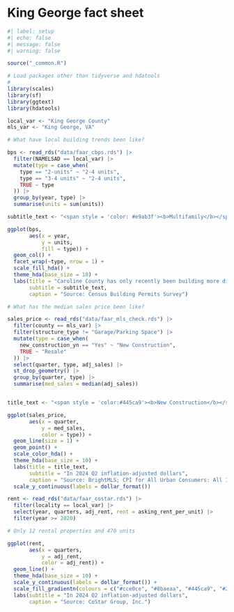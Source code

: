 # King George fact sheet {#sec-local-kg}

```r
#| label: setup
#| echo: false
#| message: false
#| warning: false

source("_common.R")

# Load packages other than tidyverse and hdatools
# 
library(scales)
library(sf)
library(ggtext)
library(hdatools)

local_var <- "King George County"
mls_var <- "King George, VA"

```

```r

# What have local building trends been like?

bps <- read_rds("data/faar_cbps.rds") |> 
  filter(NAMELSAD == local_var) |> 
  mutate(type = case_when(
    type == "2-units" ~ "2-4 units",
    type == "3-4 units" ~ "2-4 units",
    TRUE ~ type
  )) |> 
  group_by(year, type) |> 
  summarise(units = sum(units))

subtitle_text <- "<span style = 'color: #e9ab3f'><b>Multifamily</b></span> construction, even smaller-scale, has not been part of the county's supply."

ggplot(bps, 
       aes(x = year,
           y = units,
           fill = type)) +
  geom_col() +
  facet_wrap(~type, nrow = 1) +
  scale_fill_hda() +
  theme_hda(base_size = 10) +
  labs(title = "Caroline County has only recently been building more diverse housing.",
       subtitle = subtitle_text,
       caption = "Source: Census Building Permits Survey")

```


```r

# What has the median sales price been like?

sales_price <- read_rds("data/faar_mls_check.rds") |> 
  filter(county == mls_var) |> 
  filter(structure_type != "Garage/Parking Space") |> 
  mutate(type = case_when(
    new_construction_yn == "Yes" ~ "New Construction",
    TRUE ~ "Resale"
  )) |>  
  select(quarter, type, adj_sales) |> 
  st_drop_geometry() |> 
  group_by(quarter, type) |> 
  summarise(med_sales = median(adj_sales))


title_text <- "<span style = 'color:#445ca9'><b>New Construction</b></span> and <span style = 'color:#8baeaa'><b>Resale</span>"

ggplot(sales_price,
       aes(x = quarter,
           y = med_sales,
           color = type)) +
  geom_line(size = 1) +
  geom_point() +
  scale_color_hda() + 
  theme_hda(base_size = 10) +
  labs(title = title_text,
       subtitle = "In 2024 Q2 inflation-adjusted dollars",
       caption = "Source: BrightMLS; CPI for All Urban Consumers: All Items Less Shelter in U.S. City Average") +
  scale_y_continuous(labels = dollar_format())


```

```r


rent <- read_rds("data/faar_costar.rds") |> 
  filter(locality == local_var) |>  
  select(year, quarters, adj_rent, rent = asking_rent_per_unit) |> 
  filter(year >= 2020)

# Only 12 rental properties and 470 units

ggplot(rent,
       aes(x = quarters,
           y = adj_rent,
           color = adj_rent)) +
  geom_line() +
  theme_hda(base_size = 10) +
  scale_y_continuous(labels = dollar_format()) +
  scale_fill_gradientn(colours = c("#cce0ce", "#8baeaa", "#445ca9", "#233068")) +
  labs(subtitle = "In 2024 Q2 inflation-adjusted dollars",
       caption = "Source: CoStar Group, Inc.")


```
